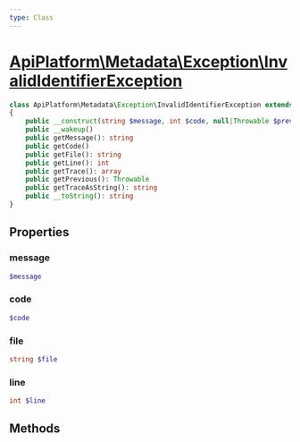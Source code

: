 ```yaml
---
type: Class
---
```


# [ApiPlatform\Metadata\Exception\InvalidIdentifierException](/docs/vmain/reference/Metadata/Exception/InvalidIdentifierException)



```php
class ApiPlatform\Metadata\Exception\InvalidIdentifierException extends `<a href="/docs/vmain/reference/Exception/InvalidIdentifierException">ApiPlatform\Exception\InvalidIdentifierException</a>` implements `<a href="/docs/vmain/reference/Exception/ExceptionInterface">ApiPlatform\Exception\ExceptionInterface</a>`, Throwable, Stringable
{
    public __construct(string $message, int $code, null|Throwable $previous)
    public __wakeup()
    public getMessage(): string
    public getCode()
    public getFile(): string
    public getLine(): int
    public getTrace(): array
    public getPrevious(): Throwable
    public getTraceAsString(): string
    public __toString(): string
}
```
## Properties
### message

```php
$message
```



### code

```php
$code
```



### file

```php
string $file
```



### line

```php
int $line
```



## Methods
